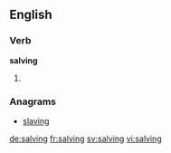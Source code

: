 
==English==

===Verb===
'''salving'''

# {{present participle of|salve}}

===Anagrams===
* [[slaving#English|slaving]]

[[de:salving]]
[[fr:salving]]
[[sv:salving]]
[[vi:salving]]